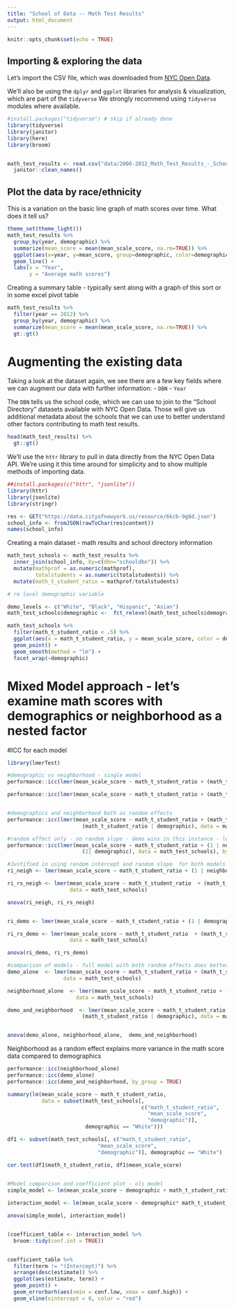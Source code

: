 ```yaml
---
title: "School of Data -- Math Test Results"
output: html_document
---
```


```r
knitr::opts_chunk$set(echo = TRUE)
```



## Importing & exploring the data

Let's import the CSV file, which was downloaded from [NYC Open Data](https://data.cityofnewyork.us/Education/2006-2012-Math-Test-Results-School-Ethnicity/3tfu-x2qk). 

We'll also be using the `dplyr` and `ggplot` libraries for analysis & visualization, which are part of the `tidyverse` We strongly recommend using `tidyverse` modules where available.

```r
#install.packages("tidyverse") # skip if already done
library(tidyverse)
library(janitor)
library(here)
library(broom)


math_test_results <- read.csv("data/2006-2012_Math_Test_Results_-_School_-_Ethnicity.csv", na.strings="s") %>%
  janitor::clean_names()
```

## Plot the data by race/ethnicity

This is a variation on the basic line graph of math scores over time. What does it tell us?
```r
theme_set(theme_light())
math_test_results %>%
  group_by(year, demographic) %>%
  summarize(mean_score = mean(mean_scale_score, na.rm=TRUE)) %>%
  ggplot(aes(x=year, y=mean_score, group=demographic, color=demographic)) +
  geom_line() +
  labs(x = "Year",
       y = "Average math scores")
```

Creating a summary table - typically sent along with a graph of this sort or in some excel pivot table
```r
math_test_results %>%
  filter(year == 2012) %>%
  group_by(year, demographic) %>%
  summarize(mean_score = mean(mean_scale_score, na.rm=TRUE)) %>% 
  gt::gt()
```


# Augmenting the existing data

Taking a look at the dataset again, we see there are a few key fields where we can augment our data with further information:
- `DBN`
- `Year`

The `DBN` tells us the school code, which we can use to join to the "School Directory" datasets available with NYC Open Data. Those will give us additional metadata about the schools that we can use to better understand other factors contributing to math test results.

```r
head(math_test_results) %>%
  gt::gt()
```
We'll use the `httr` library to pull in data directly from the NYC Open Data API. We're using it this time around for simplicity and to show multiple methods of importing data.

```r
##install.packages(c("httr", "jsonlite"))
library(httr)
library(jsonlite)
library(stringr)

res <- GET("https://data.cityofnewyork.us/resource/6kcb-9g8d.json")
school_info <- fromJSON(rawToChar(res$content))
names(school_info)
```

Creating a main dataset - math results and school directory information
```r
math_test_schools <- math_test_results %>%
  inner_join(school_info, by=c(dbn="schooldbn")) %>%
  mutate(mathprof = as.numeric(mathprof),
         totalstudents = as.numeric(totalstudents)) %>%
  mutate(math_t_student_ratio = mathprof/totalstudents) 
```


```r
# re level demographic variable

demo_levels <- c("White", "Black", "Hispanic", "Asian")
math_test_schools$demographic <-  fct_relevel(math_test_schools$demographic, demo_levels)
```


```r
math_test_schools %>%
  filter(math_t_student_ratio < .5) %>%
  ggplot(aes(x = math_t_student_ratio, y = mean_scale_score, color = demographic)) +
  geom_point() +
  geom_smooth(method = "lm") +
  facet_wrap(~demographic)
```




# Mixed Model approach - let's examine math scores with demographics or neighborhood as a nested factor

#ICC for each model
```r
library(lmerTest)

#demographic vs neighborhood - single model
performance::icc(lmer(mean_scale_score ~ math_t_student_ratio + (math_t_student_ratio | demographic), data = math_test_schools))

performance::icc(lmer(mean_scale_score ~ math_t_student_ratio + (math_t_student_ratio | neighborhood), data = math_test_schools))


#demographics and neighborhood both as random effects
performance::icc(lmer(mean_scale_score ~ math_t_student_ratio + (math_t_student_ratio | neighborhood) +
                        (math_t_student_ratio | demographic), data = math_test_schools), by_group = TRUE)

#random effect only - no random slope - demo wins in this instance - lets examine if random slope model is better
performance::icc(lmer(mean_scale_score ~ math_t_student_ratio + (1 | neighborhood) +
                        (1| demographic), data = math_test_schools), by_group = TRUE)
```

```r
#Justified in using random intercept and random slope  for both models (demo and neighborhood)
ri_neigh <- lmer(mean_scale_score ~ math_t_student_ratio + (1 | neighborhood), data = math_test_schools)

ri_rs_neigh <- lmer(mean_scale_score ~ math_t_student_ratio  + (math_t_student_ratio | neighborhood),
                    data = math_test_schools)

anova(ri_neigh, ri_rs_neigh)


ri_demo <- lmer(mean_scale_score ~ math_t_student_ratio + (1 | demographic), data = math_test_schools)

ri_rs_demo <- lmer(mean_scale_score ~ math_t_student_ratio  + (math_t_student_ratio | demographic),
                    data = math_test_schools)

anova(ri_demo, ri_rs_demo)
```



```r
#comparison of models - full model with both random effects does better than each #individual model with only one random effect
demo_alone  <- lmer(mean_scale_score ~ math_t_student_ratio + (math_t_student_ratio | demographic), 
                  data = math_test_schools)

neighborhood_alone  <- lmer(mean_scale_score ~ math_t_student_ratio + (math_t_student_ratio | neighborhood), 
                      data = math_test_schools)

demo_and_neighborhood  <- lmer(mean_scale_score ~ math_t_student_ratio + (math_t_student_ratio | neighborhood) +
                        (math_t_student_ratio | demographic), data = math_test_schools)


anova(demo_alone, neighborhood_alone,  demo_and_neighborhood)
```


Neighborhood as a random effect explains more variance in the math score data compared to demographics 
```r
performance::icc(neighborhood_alone)
performance::icc(demo_alone)
performance::icc(demo_and_neighborhood, by_group = TRUE)
```




```r
summary(lm(mean_scale_score ~ math_t_student_ratio, 
           data = subset(math_test_schools[,
                                           c("math_t_student_ratio", 
                                             "mean_scale_score", 
                                             "demographic")],
                         demographic == "White")))

df1 <- subset(math_test_schools[, c("math_t_student_ratio", 
                             "mean_scale_score", 
                             "demographic")], demographic == "White")

cor.test(df1$math_t_student_ratio, df1$mean_scale_score)
        
```



```r
#Model comparison and coefficient plot - ols model
simple_model <- lm(mean_scale_score ~ demographic + math_t_student_ratio, data = math_test_schools)

interaction_model <- lm(mean_scale_score ~ demographic* math_t_student_ratio, data = math_test_schools)

anova(simple_model, interaction_model)


(coefficient_table <- interaction_model %>%
  broom::tidy(conf.int = TRUE))


coefficient_table %>%
  filter(term != "(Intercept)") %>%
  arrange(desc(estimate)) %>%
  ggplot(aes(estimate, term)) +
  geom_point() +
  geom_errorbarh(aes(xmin = conf.low, xmax = conf.high)) +
  geom_vline(xintercept = 0, color = "red")
```

